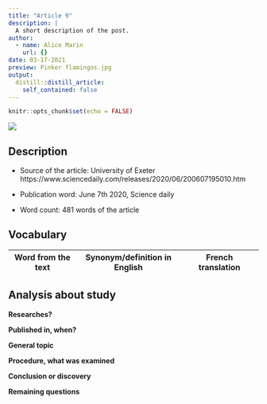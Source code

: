 ```yaml
---
title: "Article 9"
description: |
  A short description of the post.
author:
  - name: Alice Marin
    url: {}
date: 03-17-2021
preview: Pinker flamingos.jpg
output:
  distill::distill_article:
    self_contained: false
---
```


```r
knitr::opts_chunk$set(echo = FALSE)
```


![](Pinker flamingos.jpg)

## Description

* Source of the article: University of Exeter https://www.sciencedaily.com/releases/2020/06/200607195010.htm

* Publication word: June 7th 2020, Science daily

* Word count: 481 words of the article

## Vocabulary

**Word from the text** | **Synonym/definition in English** | **French translation**
-----------------------|-----------------------------------|---------------------------


## Analysis about study

**Researches?**



**Published in, when?**



**General topic**



**Procedure, what was examined**


  

**Conclusion or discovery**


  
**Remaining questions**


